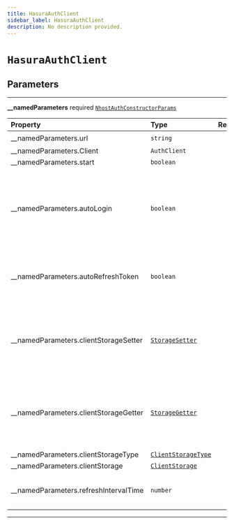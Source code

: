 ```yaml
---
title: HasuraAuthClient
sidebar_label: HasuraAuthClient
description: No description provided.
---
```


# `HasuraAuthClient`

## Parameters

---

**<span className="parameter-name">\_\_namedParameters</span>** <span className="optional-status">required</span> [`NhostAuthConstructorParams`](/reference/javascript/auth/types/nhost-auth-constructor-params)

| Property                                                                                                            | Type                                                                        | Required | Notes                                                                                                             |
| :------------------------------------------------------------------------------------------------------------------ | :-------------------------------------------------------------------------- | :------: | :---------------------------------------------------------------------------------------------------------------- |
| <span className="parameter-name"><span className="light-grey">\_\_namedParameters.</span>url</span>                 | `string`                                                                    |    ✔️    |                                                                                                                   |
| <span className="parameter-name"><span className="light-grey">\_\_namedParameters.</span>Client</span>              | `AuthClient`                                                                |          |                                                                                                                   |
| <span className="parameter-name"><span className="light-grey">\_\_namedParameters.</span>start</span>               | `boolean`                                                                   |          |                                                                                                                   |
| <span className="parameter-name"><span className="light-grey">\_\_namedParameters.</span>autoLogin</span>           | `boolean`                                                                   |          | When set to true, will parse the url on startup to check if it contains a refresh token to start the session with |
| <span className="parameter-name"><span className="light-grey">\_\_namedParameters.</span>autoRefreshToken</span>    | `boolean`                                                                   |          | When set to true, will automatically refresh token before it expires                                              |
| <span className="parameter-name"><span className="light-grey">\_\_namedParameters.</span>clientStorageSetter</span> | [`StorageSetter`](/reference/javascript/auth/types/storage-setter)          |          | Define a way to set information about the refresh token and its exipration date                                   |
| <span className="parameter-name"><span className="light-grey">\_\_namedParameters.</span>clientStorageGetter</span> | [`StorageGetter`](/reference/javascript/auth/types/storage-getter)          |          | Define a way to get information about the refresh token and its exipration date                                   |
| <span className="parameter-name"><span className="light-grey">\_\_namedParameters.</span>clientStorageType</span>   | [`ClientStorageType`](/reference/javascript/auth/types/client-storage-type) |          |                                                                                                                   |
| <span className="parameter-name"><span className="light-grey">\_\_namedParameters.</span>clientStorage</span>       | [`ClientStorage`](/reference/javascript/auth/types/client-storage)          |          |                                                                                                                   |
| <span className="parameter-name"><span className="light-grey">\_\_namedParameters.</span>refreshIntervalTime</span> | `number`                                                                    |          | Time interval until token refreshes, in seconds                                                                   |

---

